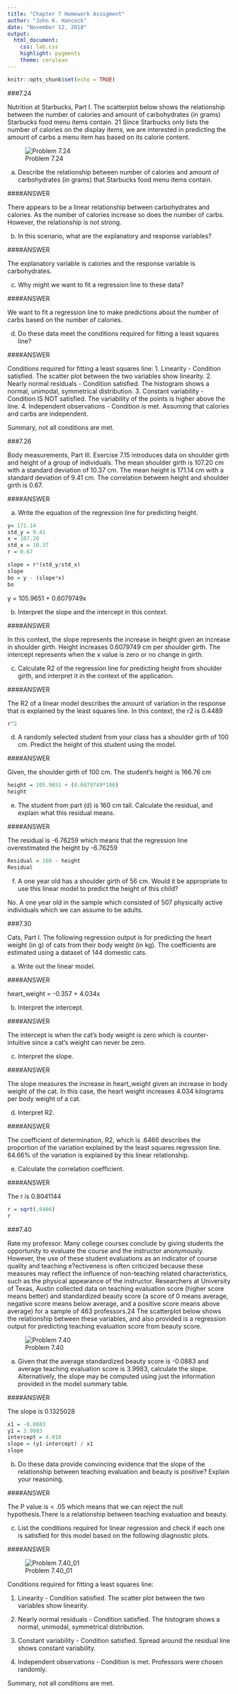 ```yaml
---
title: "Chapter 7 Homework Assigment"
author: "John K. Hancock"
date: "November 12, 2018"
output:
  html_document:
    css: lab.css
    highlight: pygments
    theme: cerulean
---
```


```r
knitr::opts_chunk$set(echo = TRUE)
```

###7.24 

Nutrition at Starbucks, Part I. The scatterplot below shows the relationship between
the number of calories and amount of carbohydrates (in grams) Starbucks food menu items contain.
21 Since Starbucks only lists the number of calories on the display items, we are interested in
predicting the amount of carbs a menu item has based on its calorie content.

![Problem 7.24](Images/724.PNG)

(a) Describe the relationship between number of calories and amount of carbohydrates (in grams)
that Starbucks food menu items contain.

####ANSWER

There appears to be a linear relationship between carbohydrates and calories.  As the number of calories increase so does the number of carbs. However, the relationship is not strong. 

(b) In this scenario, what are the explanatory and response variables?

####ANSWER

The explanatory variable is calories and the response variable is carbohydrates.

(c) Why might we want to fit a regression line to these data?

####ANSWER

We want to fit a regression line to make predictions about the number of carbs based on the number of calories. 

(d) Do these data meet the conditions required for fitting a least squares line?

####ANSWER

Conditions required for fitting a least squares line:
1. Linearity - Condition satisfied.  The scatter plot between the two variables show linearity.
2. Nearly normal residuals - Condition satisfied. The histogram shows a normal, unimodal, symmetrical distribution.
3. Constant variability - Condition IS NOT satisfied. The variability of the points is higher above the line.
4. Independent observations - Condition is met.  Assuming that calories and carbs are independent.

Summary, not all conditions are met.


###7.26

Body measurements, Part III. Exercise 7.15 introduces data on shoulder girth and
height of a group of individuals. The mean shoulder girth is 107.20 cm with a standard deviation
of 10.37 cm. The mean height is 171.14 cm with a standard deviation of 9.41 cm. The correlation
between height and shoulder girth is 0.67.

####ANSWER

(a) Write the equation of the regression line for predicting height.
```r

y= 171.14
std_y = 9.41
x = 107.20
std_x = 10.37
r = 0.67

slope = r*(std_y/std_x)
slope
bo = y - (slope*x)
bo
```

y = 105.9651 + 0.6079749x


(b) Interpret the slope and the intercept in this context.

####ANSWER

In this context, the slope represents the increase in height given an increase in shoulder girth.  Height increases 0.6079749 cm per shoulder girth.  The intercept represents when the x value is zero or no change in girth.

(c) Calculate R2 of the regression line for predicting height from shoulder girth, and interpret it
in the context of the application.

####ANSWER

The R2 of a linear model describes the amount of variation in the response that is
explained by the least squares line. In this context, the r2 is 0.4489

```r
r^2
```



(d) A randomly selected student from your class has a shoulder girth of 100 cm. Predict the height
of this student using the model.

####ANSWER

Given, the shoulder girth of 100 cm.  The student's height is 166.76 cm

```r
height = 105.9651 + (0.6079749*100)
height
```


(e) The student from part (d) is 160 cm tall. Calculate the residual, and explain what this residual
means.

####ANSWER

The residual is -6.76259 which means that the regression line overestimated the height by -6.76259

```r
Residual = 160 - height
Residual
```

(f) A one year old has a shoulder girth of 56 cm. Would it be appropriate to use this linear model
to predict the height of this child?

No. A one year old in the sample which consisted of 507 physically active individuals which we can assume to be adults. 

###7.30

Cats, Part I. The following regression output is for predicting the heart weight (in g) of cats
from their body weight (in kg). The coefficients are estimated using a dataset of 144 domestic cats.

(a) Write out the linear model.

####ANSWER

heart_weight = -0.357 + 4.034x

(b) Interpret the intercept.

####ANSWER

The intercept is when the cat's body weight is zero which is counter-intuitive since a cat's weight can never be zero.

(c) Interpret the slope.

####ANSWER

The slope measures the increase in heart_weight given an increase in body weight of the cat.  In this case, the heart weight increases 4.034 kilograms per body weight of a cat.

(d) Interpret R2.

####ANSWER

The coefficient of determination, R2, which is .6466 describes the proportion of the variation explained by the least squares regression line. 64.66% of the variation is explained by this linear relationship.

(e) Calculate the correlation coefficient.

####ANSWER

The r is  0.8041144

```r
r = sqrt(.6466)
r
```

###7.40

Rate my professor. Many college courses conclude by giving students the opportunity to evaluate the course and the instructor anonymously. However, the use of these student evaluations as an indicator of course quality and teaching e?ectiveness is often criticized because these measures may reflect the influence of non-teaching related characteristics, such as the physical appearance of the instructor. Researchers at University of Texas, Austin collected data on teaching evaluation score (higher score means better) and standardized beauty score (a score of 0 means average, negative score means below average, and a positive score means above average) for a sample of 463 professors.24 The scatterplot below shows the relationship between these variables, and also provided is a regression output for predicting teaching evaluation score from beauty score.


![Problem 7.40](Images/740.PNG)

(a) Given that the average standardized beauty score is -0.0883 and average teaching evaluation
score is 3.9983, calculate the slope. Alternatively, the slope may be computed using just the
information provided in the model summary table.

####ANSWER

The slope is 0.1325028
```r
x1 = -0.0883
y1 = 3.9983
intercept = 4.010
slope = (y1-intercept) / x1
slope
```

(b) Do these data provide convincing evidence that the slope of the relationship between teaching
evaluation and beauty is positive? Explain your reasoning.

####ANSWER

The P value is < .05 which means that we can reject the null hypothesis.There is a relationship between teaching evaluation and beauty.


(c) List the conditions required for linear regression and check if each one is satisfied for this model
based on the following diagnostic plots.

####ANSWER

![Problem 7.40_01](Images/740_01.PNG)

Conditions required for fitting a least squares line:

1. Linearity - Condition satisfied.  The scatter plot between the two variables show linearity.

2. Nearly normal residuals - Condition satisfied. The histogram shows a normal, unimodal, symmetrical distribution.

3. Constant variability - Condition satisfied. Spread around the residual line shows constant variability. 

4. Independent observations - Condition is met.  Professors were chosen randomly.

Summary, not all conditions are met.
